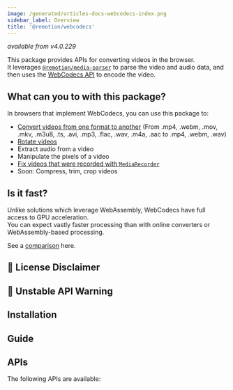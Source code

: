```yaml
---
image: /generated/articles-docs-webcodecs-index.png
sidebar_label: Overview
title: '@remotion/webcodecs'
---
```



_available from v4.0.229_

This package provides APIs for converting videos in the browser.  
It leverages [`@remotion/media-parser`](/docs/media-parser) to parse the video and audio data, and then uses the [WebCodecs API](https://developer.mozilla.org/en-US/docs/Web/API/WebCodecs_API) to encode the video.


## What can you to with this package?

In browsers that implement WebCodecs, you can use this package to:

- [Convert videos from one format to another](/docs/webcodecs/convert-a-video) (From .mp4, .webm, .mov, .mkv, .m3u8, .ts, .avi, .mp3, .flac, .wav, .m4a, .aac to .mp4, .webm, .wav)
- [Rotate videos](/docs/webcodecs/rotate-a-video)
- Extract audio from a video
- Manipulate the pixels of a video
- [Fix videos that were recorded with `MediaRecorder`](/docs/webcodecs/fix-mediarecorder-video)
- Soon: Compress, trim, crop videos

## Is it fast?

Unlike solutions which leverage WebAssembly, WebCodecs have full access to GPU acceleration.  
You can expect vastly faster processing than with online converters or WebAssembly-based processing.

See a [comparison](https://github.com/remotion-dev/webcodecs-benchmark) here.

## 💼 License Disclaimer

<LicenseDisclaimer />

## 🚧 Unstable API Warning

<UnstableDisclaimer />

## Installation

<Installation pkg="@remotion/webcodecs" />

## Guide

<WebCodecsGuide />

## APIs

The following APIs are available:

<TableOfContents />

